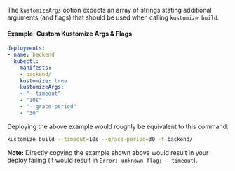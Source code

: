 The `kustomizeArgs` option expects an array of strings stating additional arguments (and flags) that should be used when calling `kustomize build`.

#### Example: Custom Kustomize Args & Flags
```yaml
deployments:
- name: backend
  kubectl:
    manifests:
    - backend/
    kustomize: true
    kustomizeArgs:
    - "--timeout"
    - "10s"
    - "--grace-period"
    - "30"
```
Deploying the above example would roughly be equivalent to this command:
```bash
kustomize build --timeout=10s --grace-period=30 -f backend/
```

**Note:** Directly copying the example shown above would result in your deploy failing (it would result in `Error: unknown flag: --timeout`).
